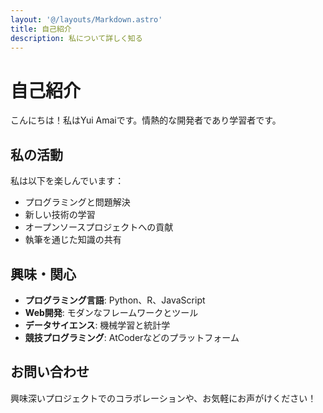 ```yaml
---
layout: '@/layouts/Markdown.astro'
title: 自己紹介
description: 私について詳しく知る
---
```


# 自己紹介

こんにちは！私はYui Amaiです。情熱的な開発者であり学習者です。

## 私の活動

私は以下を楽しんでいます：
- プログラミングと問題解決
- 新しい技術の学習
- オープンソースプロジェクトへの貢献
- 執筆を通じた知識の共有

## 興味・関心

- **プログラミング言語**: Python、R、JavaScript
- **Web開発**: モダンなフレームワークとツール
- **データサイエンス**: 機械学習と統計学
- **競技プログラミング**: AtCoderなどのプラットフォーム

## お問い合わせ

興味深いプロジェクトでのコラボレーションや、お気軽にお声がけください！
